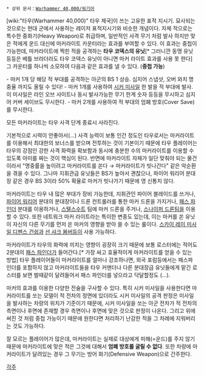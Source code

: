{{{+1 '''Markerlight'''}}}

 * 상위 문서：[[Warhammer 40,000/워기어]]

[wiki:"타우(Warhammer 40,000)" 타우 제국]이 쓰는 고유한 표적 지시기. 묘사되는 것으로는 현대 군에서 사용하는 레이저 표적지시기와 비슷한 개념이다. 자체 적으로는 특수한 중화기(Heavy Weapon)로 취급하며, 일반적인 사격 무기 처럼 발사 하지만 맞은 적에게 운드 대신에 마커라이트 카운터라는 효과를 부여할 수 있다. 이 효과는 중첩이 가능한데, 마커라이트에 찍힌 적을 공격하는 '''타우 코덱스의 유닛'''[* 그러니깐 동맹 유닛 등등은 베틀 브라더라도 타우 코덱스 유닛이 아니면 마커 라이트 효과를 사용 못 한다] 그 카운터를 하나씩 소모하여 다음과 같은 효과를 낼 수 있다. ('''중첩 가능''')

- 마커 1개 당 해당 적 부대를 공격하는 아군의 BS 1 상승. 심지어 스냅샷, 오버 와치 명중율 까지도 올릴 수 있다!
- 마커 1개를 사용하여 [[시커 미사일]] 한 발을 적 부대에 발사. 이 미사일은 라인 오브 사이트나 동시 발사가능한 무기 한계 숫자 등등을 무시하고 심지어 커버 세이브도 무시한다.
- 마커 2개를 사용하여 적 부대의 엄폐 방호(Cover Save)를 무시한다.

모든 마커라이트는 타우 사격 단계 종료시 사라진다. 

기본적으로 시력이 안좋아서(...) 사격 능력이 보통 인간 정도인 타우로서는 마커라이트를 이용해서 최대한의 보너스를 받으며 전투하는 것이 기본이기 때문에 타우 플레이어는 타우의 강점인 강한 사격 화력을 확보함과 동시에 충분한 수의 마커라이트를 이용할 수 있도록 아미를 짜는 것이 핵심이 된다. 반면에 마커라이트 자체가 일단 맞춰야 되는 물건이라서 "명중률을 높이려고 마커라이트를 쏜다 → 마커라이트가 빗나간다" 같은 악순환을 겪을 수 있다. 그나마 지휘관급 유닛들은 BS가 높아서 괜찮으나, 파이어 워리어 분대장 같은 경우 BS 3이라 50% 확율로 마커가 빗나가기 때문에 영 신통치 않다.

마커라이트는 타우 내 많은 부대가 장비 가능한데, 지휘관인 파이어 블레이드를 쓰거나, [[파이어 워리어]] 분대의 분대장이나 드론 컨트롤러를 통한 마커 드론을 가지거나, [[패스 파인더]] 분대를 이용하거나, [[스텔스수트]] 팀에 마커 드론을 주거나, [[스나이퍼 드론팀]]을 이용할 수 있다. 또한 네트워크 마커 라이트라는 특이한 변종도 있는데, 이는 마커를 쏜 유닛이 자신의 다른 무기를 먼저 쏜 마커의 영향을 받아 쓸 수 있는 룰이다. [[스카이 레이 미사일 디펜스 건쉽]]과 [[선 샤크 봄버]]등이 사용 가능하다.

마커라이트가 타우의 화력에 끼치는 영향이 굉장히 크기 때문에 보통 로스터에는 적어도 2분대의 [[패스 파인더]]가 들어간다.[* 가장 싸고 효율적이게 마커라이트를 얻을 수 있는 방법] 타우 플레이어들이 마커라이트를 얼마나 강조하나면, 외국 포럼등에서는 패스파인더를 포함하지 않고 마커라이트들을 타우 커맨더나 다른 분대장급 유닛들에게 맡긴 로스터를 보면 벌때같이 달려들어서 패스 파인더를 넣으라고 닥달할정도 (...). 

마커의 효과를 이용한 다양한 전술을 구사할 수 있다. 특히 시커 미사일을 사용한다면 마커라이트를 쏘는 모델이 적 전차의 정면에 있더라도 시커 미사일의 공격 판정은 미사일을 발사하는 차량의 위치가 기준이기 때문에, 시커 미사일을 쏘는 아군 전차가 적 전차의 측면이나 후면에 존재할 경우 측면이나 후면에 맞은 것으로 판정이 나온다. 그리고 위에 써진 것 처럼 중첩 가능이기 때문에 원한다면 처리하기 난감한 적을 그 차례에 지워버리는 것도 가능하다.

잘 모르는 플레이어가 많은데, 마커라이트는 실제로 대상에게 피해(=운드)를 주지 않기 때문에 마커라이트에 맞은 적은 그것에 대해서 '''엄폐 방호를 굴릴 수 없다'''. 또한 차량에 마커라이트가 달려있는 경우 그 무기는 방어 화기(Defensive Weapon)으로 간주한다.

[[각주]]

